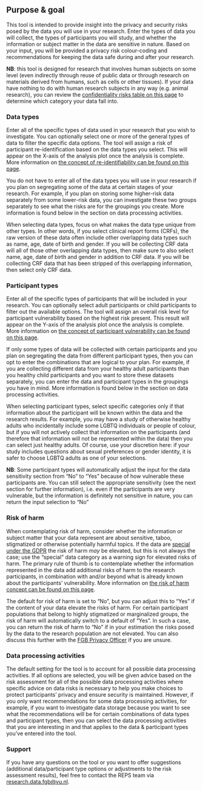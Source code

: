 
## Purpose & goal

This tool is intended to provide insight into the privacy and security risks posed by the data you will use in your research. Enter the types of data you will collect, the types of participants you will study, and whether the information or subject matter in the data are sensitive in nature. Based on your input, you will be provided a privacy risk colour-coding and recommendations for keeping the data safe during and after your research.

**NB**: this tool is designed for research that involves human subjects on some level (even indirectly through reuse of public data or through research on materials derived from humans, such as cells or other tissues). If your data have nothing to do with human research subjects in any way (e.g. animal research), you can review the [confidentiality risks table on this page](https://fgb-rdm.nl/Security/PrivacyRisks.html#confidentiality){target="_blank"} to determine which category your data fall into.

### Data types

Enter all of the specific types of data used in your research that you wish to investigate. You can optionally select one or more of the general types of data to filter the specific data options. The tool will assign a risk of participant re-identification based on the data types you select. This will appear on the X-axis of the analysis plot once the analysis is complete. More information on [the concept of re-identifiability can be found on this page](https://fgb-rdm.nl/Security/PrivacyRisks.html#reID){target="_blank"}.

You do not have to enter all of the data types you will use in your research if you plan on segregating some of the data at certain stages of your research. For example, if you plan on storing some higher-risk data separately from some lower-risk data, you can investigate these two groups separately to see what the risks are for the groupings you create. More information is found below in the section on data processing activities.

When selecting data types, focus on what makes the data type unique from other types. In other words, if you select clinical report forms (CRFs), the raw version of these data often include other overlapping data types such as name, age, date of birth and gender. If you will be collecting CRF data will all of those other overlapping data types, then make sure to also select name, age, date of birth and gender in addition to CRF data. If you will be collecting CRF data that has been stripped of this overlapping information, then select only CRF data.

### Participant types

Enter all of the specific types of participants that will be included in your research. You can optionally select adult participants or child participants to filter out the available options. The tool will assign an overall risk level for participant vulnerability based on the highest risk present. This result will appear on the Y-axis of the analysis plot once the analysis is complete. More information on [the concept of participant vulnerability can be found on this page](https://fgb-rdm.nl/Security/PrivacyRisks.html#vulnerability){target="_blank"}.

If only some types of data will be collected with certain participants and you plan on segregating the data from different participant types, then you can opt to enter the combinations that are logical to your plan. For example, if you are collecting different data from your healthy adult participants than you healthy child participants and you want to store these datasets separately, you can enter the data and participant types in the groupings you have in mind. More information is found below in the section on data processing activities.

When selecting participant types, select specific categories only if that information about the participant will be known within the data and the research results. For example, you may have a study of otherwise healthy adults who incidentally include some LGBTQ individuals or people of colour, but if you will not actively collect that information on the participants (and therefore that information will not be represented within the data) then you can select just healthy adults. Of course, use your discretion here: if your study includes questions about sexual preferences or gender identity, it is safer to choose LGBTQ adults as one of your selections.

**NB**: Some participant types will automatically adjust the input for the data sensitivity section from "No" to "Yes" because of how vulnerable these participants are. You can still select the appropriate sensitivity (see the next section for further information), i.e. even if the participants are very vulnerable, but the information is definitely not sensitive in nature, you can return the input selection to "No"

### Risk of harm

When contemplating risk of harm, consider whether the information or subject matter that your data represent are about sensitive, taboo, stigmatized or otherwise potentially harmful topics. If the data are [special under the GDPR](https://fgb-rdm.nl/legal/GDPRBasics.html#special){target="_blank"} the risk of harm *may* be elevated, but this is not always the case; use the "special" data category as a warning sign for elevated risks of harm. The primary rule of thumb is to contemplate whether the information represented in the data add additional risks of harm to the research participants, in combination with and/or beyond what is already known about the participants' vulnerability. More information on [the risk of harm concept can be found on this page](https://fgb-rdm.nl/Security/PrivacyRisks.html#harm){target="_blank"}.

The default for risk of harm is set to "No", but you can adjust this to "Yes" if the content of your data elevate the risks of harm. For certain participant populations that belong to highly stigmatized or marginalized groups, the risk of harm will automatically switch to a default of "Yes". In such a case, you can return the risk of harm to "No" if in your estimation the risks posed by the data to the research population are not elevated. You can also discuss this further with the [FGB Privacy Officer](mailto:research.data.fgb@vu.nl) if you are unsure.

### Data processing activities

The default setting for the tool is to account for all possible data processing activities. If all options are selected, you will be given advice based on the risk assessment for all of the possible data processing activities where specific advice on data risks is necessary to help you make choices to protect participants' privacy and ensure security is maintained. However, if you only want recommendations for some data processing activities, for example, if you want to investigate data storage because you want to see what the recommendations will be for certain combinations of data types and participant types, then you can select the data processing activities that you are interesting in and that applies to the data & participant types you've entered into the tool.

### Support

If you have any questions on the tool or you want to offer suggestions (additional data/participant type options or adjustments to the risk assessment results), feel free to contact the REPS team via [research.data.fgb@vu.nl](mailto:research.data.fgb@vu.nl){.email}.
